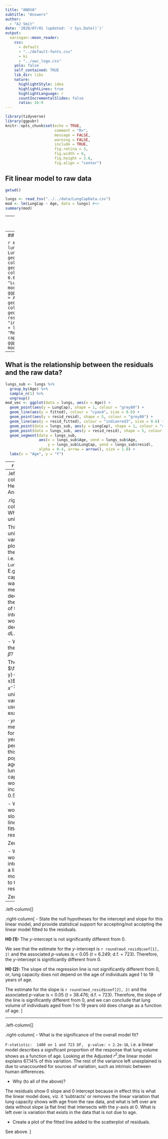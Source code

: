 ```yaml
---
title: "ANOVA"
subtitle: "Answers"  
author: 
  - "AJ Smit"
date: '2020/07/01 (updated: `r Sys.Date()`)'
output:
  xaringan::moon_reader:
    css:
      - default
      - "../default-fonts.css"
      - ki
      - "../uwc_logo.css"
    yolo: false
    self_contained: TRUE  
    lib_dir: libs
    nature:
      highlightStyle: idea
      highlightLines: true
      highlightLanguage: r
      countIncrementalSlides: false
      ratio: 16:9
---
```


```r
library(tidyverse)
library(ggpubr)
knitr::opts_chunk$set(echo = TRUE,
                      comment = "R>",
                      message = FALSE,
                      warning = FALSE,
                      include = TRUE,
                      fig.retina = 3,
                      fig.width = 6,
                      fig.height = 3.6,
                      fig.align = "center")
```

## Fit linear model to raw data

```r
getwd()

lungs <- read_tsv("../../data/LungCapData.csv")
mod <- lm(LungCap ~ Age, data = lungs) #<<
summary(mod)
```
---
## Fit linear model to residuals

```r
lungs$resid <- mod$residuals # create variable to contain residuals of of mod
lungs$fitted <- mod$fitted.values # create variable for fitted.values of mod
mod_resid <- lm(resid ~ Age, data = lungs) # fit model to residuals #<<
lungs$resid_resid <- mod_resid$residuals # add residuals of mod_resid
lungs$resid_fitted <- mod_resid$fitted.values # add fitted.values of mod_resid
summary(mod_resid)
```

---
## Plot the two models

```r
mod_plt <- ggplot(data = lungs, aes(x = Age, y = LungCap)) +
  geom_point(shape = 1, colour = "cyan4") +
  geom_line(aes(y = fitted), colour = "cyan4", size = 0.6) +
  labs(x = "Age", y = "Lung capacity")
mod_resid_plt <- ggplot(data = lungs, aes(x = Age, y = resid_resid)) +
  geom_point(shape = 1, colour = "indianred3") +
  geom_line(aes(y = resid_fitted), colour = "indianred3", size = 0.6) +
  labs(x = "Age", y = "Residuals of lung capacity model, `mod`")
ggpubr::ggarrange(mod_plt, mod_resid_plt, ncol = 2)
```

---
## What is the relationship between the residuals and the raw data?

```r
lungs_sub <- lungs %>%
  group_by(Age) %>%
  sample_n(1) %>%
  ungroup()
mod_vec <- ggplot(data = lungs, aes(x = Age)) +
  geom_point(aes(y = LungCap), shape = 1, colour = "grey80") +
  geom_line(aes(y = fitted), colour = "cyan4", size = 0.6) +
  geom_point(aes(y = resid_resid), shape = 5, colour = "grey80") +
  geom_line(aes(y = resid_fitted), colour = "indianred3", size = 0.6) +
  geom_point(data = lungs_sub, aes(y = LungCap), shape = 1, colour = "cyan4", size = 3) +
  geom_point(data = lungs_sub, aes(y = resid_resid), shape = 5, colour = "indianred3", size = 3) +
  geom_segment(data = lungs_sub,
               aes(x = lungs_sub$Age, xend = lungs_sub$Age,
                   y = lungs_sub$LungCap, yend = lungs_sub$resid),
               alpha = 0.4, arrow = arrow(), size = 1.0) +
  labs(x = "Age", y = "Y")
```

---
```r
mod_vec
```

---
.left-column[
## Hence, the Answers
]

.right-column[
- What is the unit of $\alpha$?

This is the unit of the variable plotted on the $y$-axis, i.e. that of `LungCap`. E.g., if lung capacity was measured in decilitres, then the unit of the $y$-intercept would be decilitres, or $dL$.

- What is the unit of $\beta$?

The slope is $\frac{\Delta y} {\Delta x}$, i.e. $y \cdot x^{-1}$, or in the units of the variables used in the example, $dL \cdot yr^{-1}$. This means that for every year that a person in this population ages, the lung capacity would increase by 0.55 $dL$.

- What would be the slope of a linear model fitted to the residuals?

Zero, 0

- What would be the intercept of a linear model fitted to the residuals?

Zero, 0
]

---
.left-column[
]

.right-column[
- State the null hypotheses for the intercept and slope for this linear model, and provide statistical support for accepting/not accepting the linear model fitted to the residuals.

**H0 (1):** The $y$-intercept is not significantly different from 0.

We see that the estimate for the $y$-intercept is `r round(mod_resid$coef[1], 2)` and the associated *p*-values is < 0.05 (*t* = 6.249; d.f. = 723). Therefore, the $y$-intercept is significantly different from 0.

**H0 (2):** The slope of the regression line is not significantly different from 0, or, lung capacity does not depend on the age of individuals aged 1 to 19 years of age.

The estimate for the slope is `r round(mod_resid$coef[2], 2)` and the associated *p*-value is < 0.05 (*t* = 38.476; d.f. = 723). Therefore, the slope of the line is significantly different from 0, and we can conclude that lung volume of individuals aged from 1 to 19 years old does change as a function of age.
]

---
.left-column[
]

.right-column[
- What is the significance of the overall model fit?

`F-statistic:  1480 on 1 and 723 DF,  p-value: < 2.2e-16`, i.e. a linear model describes a significant proportion of the response that lung volume shows as a function of age. Looking at the Adjusted $r^{2}$,the linear model explains 67.14% of this variation. The rest of the variance left unexplained is due to unaccounted for sources of variation, such as intrinsic between human differences.

- Why (to all of the above)?

The residuals show 0 slope and 0 intercept because in effect this is what the linear model does, viz. it 'subtracts' or removes the linear variation that lung capacity shows with age from the raw data, and what is left over are data without slope (a flat line) that intersects with the $y$-axis at 0. What is left over is variation that exists in the data that is not due to age.

- Create a plot of the fitted line added to the scatterplot of residuals.

See above.
]


